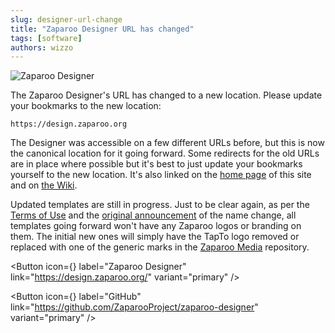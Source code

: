 ```yaml
---
slug: designer-url-change
title: "Zaparoo Designer URL has changed"
tags: [software]
authors: wizzo
---
```


![Zaparoo Designer](cover.png)

The Zaparoo Designer's URL has changed to a new location. Please update your bookmarks to the new location:

`https://design.zaparoo.org`

The Designer was accessible on a few different URLs before, but this is now the canonical location for it going forward. Some redirects for the old URLs are in place where possible but it's best to just update your bookmarks yourself to the new location. It's also linked on the [home page](/) of this site and on [the Wiki](https://wiki.zaparoo.org/).

Updated templates are still in progress. Just to be clear again, as per the [Terms of Use](/terms/) and the [original announcement](/news/tapto-to-zaparoo/) of the name change, all templates going forward won't have any Zaparoo logos or branding on them. The initial new ones will simply have the TapTo logo removed or replaced with one of the generic marks in the [Zaparoo Media](https://github.com/ZaparooProject/zaparoo-media) repository.

<Button
  icon={<FAIcon icon="link" />}
  label="Zaparoo Designer"
  link="https://design.zaparoo.org/"
  variant="primary"
/>

<Button
  icon={<FAIcon icon="fa-brands fa-github" />}
  label="GitHub"
  link="https://github.com/ZaparooProject/zaparoo-designer"
  variant="primary"
/>

